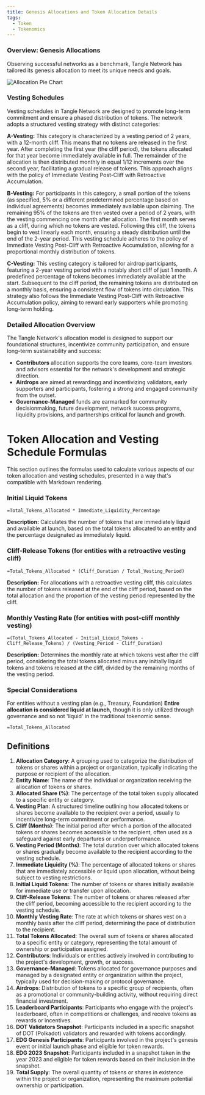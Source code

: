 ```yaml
---
title: Genesis Allocations and Token Allocation Details
tags:
  - Token
  - Tokenomics
---
```




### Overview: Genesis Allocations

Observing successful networks as a benchmark, Tangle Network has tailored its genesis allocation to meet its unique needs and goals. 

![Allocation Pie Chart](/../public/images/allocation-pie-chart.png)


### Vesting Schedules
Vesting schedules in Tangle Network are designed to promote long-term commitment and ensure a phased distribution of tokens. The network adopts a structured vesting strategy with distinct categories:

**A-Vesting:** This category is characterized by a vesting period of 2 years, with a 12-month cliff. This means that no tokens are released in the first year. After completing the first year (the cliff period), the tokens allocated for that year become immediately available in full. The remainder of the allocation is then distributed monthly in equal 1/12 increments over the second year, facilitating a gradual release of tokens. This approach aligns with the policy of Immediate Vesting Post-Cliff with Retroactive Accumulation.

**B-Vesting:** For participants in this category, a small portion of the tokens (as specified, 5% or a different predetermined percentage based on individual agreements) becomes immediately available upon claiming. The remaining 95% of the tokens are then vested over a period of 2 years, with the vesting commencing one month after allocation. The first month serves as a cliff, during which no tokens are vested. Following this cliff, the tokens begin to vest linearly each month, ensuring a steady distribution until the end of the 2-year period. This vesting schedule adheres to the policy of Immediate Vesting Post-Cliff with Retroactive Accumulation, allowing for a proportional monthly distribution of tokens.

**C-Vesting:** This vesting category is tailored for airdrop participants, featuring a 2-year vesting period with a notably short cliff of just 1 month. A predefined percentage of tokens becomes immediately available at the start. Subsequent to the cliff period, the remaining tokens are distributed on a monthly basis, ensuring a consistent flow of tokens into circulation. This strategy also follows the Immediate Vesting Post-Cliff with Retroactive Accumulation policy, aiming to reward early supporters while promoting long-term holding.




### Detailed Allocation Overview

The Tangle Network's allocation model is designed to support our foundational structures, incentivize community participation, and ensure long-term sustainability and success:

- **Contributors** allocation supports the core teams, core-team investors and advisors essential for the network's development and strategic direction.
- **Airdrops** are aimed at rewardingg and incentivizing validators, early supporters and participants, fostering a strong and engaged community from the outset.
- **Governance-Managed** funds are earmarked for community decisionmaking, future development, network success programs, liquidity provisions, and partnerships critical for launch and growth.

<AllocationTable />



# Token Allocation and Vesting Schedule Formulas

This section outlines the formulas used to calculate various aspects of our token allocation and vesting schedules, presented in a way that's compatible with Markdown rendering.

### Initial Liquid Tokens
```plaintext
=Total_Tokens_Allocated * Immediate_Liquidity_Percentage
```
**Description:** Calculates the number of tokens that are immediately liquid and available at launch, based on the total tokens allocated to an entity and the percentage designated as immediately liquid.

### Cliff-Release Tokens (for entities with a retroactive vesting cliff)
```plaintext
=Total_Tokens_Allocated * (Cliff_Duration / Total_Vesting_Period)
```
**Description:** For allocations with a retroactive vesting cliff, this calculates the number of tokens released at the end of the cliff period, based on the total allocation and the proportion of the vesting period represented by the cliff.

### Monthly Vesting Rate (for entities with post-cliff monthly vesting)
```plaintext
=(Total_Tokens_Allocated - Initial_Liquid_Tokens - Cliff_Release_Tokens) / (Vesting_Period - Cliff_Duration)
```
**Description:** Determines the monthly rate at which tokens vest after the cliff period, considering the total tokens allocated minus any initially liquid tokens and tokens released at the cliff, divided by the remaining months of the vesting period.


### Special Considerations
For entities without a vesting plan (e.g., Treasury, Foundation)
**Entire allocation is considered liquid at launch,** though it is only utilized through governance and so not 'liquid' in the traditional tokenomic sense.
```plaintext
=Total_Tokens_Allocated
```


## Definitions

1. **Allocation Category**: A grouping used to categorize the distribution of tokens or shares within a project or organization, typically indicating the purpose or recipient of the allocation.
2. **Entity Name**: The name of the individual or organization receiving the allocation of tokens or shares.
3. **Allocated Share (%)**: The percentage of the total token supply allocated to a specific entity or category.
4. **Vesting Plan**: A structured timeline outlining how allocated tokens or shares become available to the recipient over a period, usually to incentivize long-term commitment or performance.
5. **Cliff (Months)**: The initial period after which a portion of the allocated tokens or shares becomes accessible to the recipient, often used as a safeguard against early departures or underperformance.
6. **Vesting Period (Months)**: The total duration over which allocated tokens or shares gradually become available to the recipient according to the vesting schedule.
7. **Immediate Liquidity (%)**: The percentage of allocated tokens or shares that are immediately accessible or liquid upon allocation, without being subject to vesting restrictions.
8. **Initial Liquid Tokens**: The number of tokens or shares initially available for immediate use or transfer upon allocation.
9. **Cliff-Release Tokens**: The number of tokens or shares released after the cliff period, becoming accessible to the recipient according to the vesting schedule.
10. **Monthly Vesting Rate**: The rate at which tokens or shares vest on a monthly basis after the cliff period, determining the pace of distribution to the recipient.
11. **Total Tokens Allocated**: The overall sum of tokens or shares allocated to a specific entity or category, representing the total amount of ownership or participation assigned.
12. **Contributors**: Individuals or entities actively involved in contributing to the project's development, growth, or success.
13. **Governance-Managed**: Tokens allocated for governance purposes and managed by a designated entity or organization within the project, typically used for decision-making or protocol governance.
14. **Airdrops**: Distribution of tokens to a specific group of recipients, often as a promotional or community-building activity, without requiring direct financial investment.
15. **Leaderboard Participants**: Participants who engage with the project's leaderboard, often in competitions or challenges, and receive tokens as rewards or incentives.
16. **DOT Validators Snapshot**: Participants included in a specific snapshot of DOT (Polkadot) validators and rewarded with tokens accordingly.
17. **EDG Genesis Participants**: Participants involved in the project's genesis event or initial launch phase and eligible for token rewards.
18. **EDG 2023 Snapshot**: Participants included in a snapshot taken in the year 2023 and eligible for token rewards based on their inclusion in the snapshot.
19. **Total Supply**: The overall quantity of tokens or shares in existence within the project or organization, representing the maximum potential ownership or participation.
